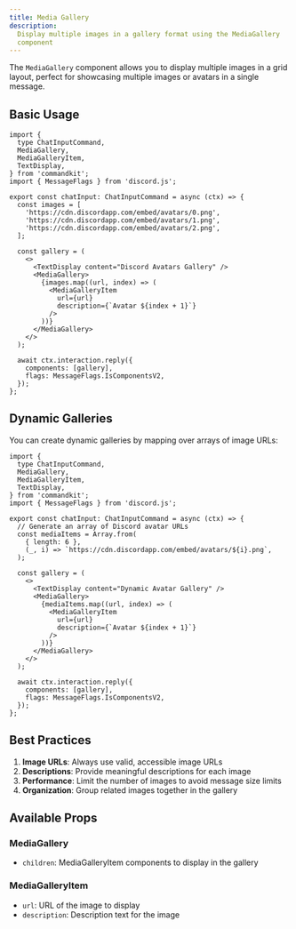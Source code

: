 ```yaml
---
title: Media Gallery
description:
  Display multiple images in a gallery format using the MediaGallery
  component
---
```


The `MediaGallery` component allows you to display multiple images in
a grid layout, perfect for showcasing multiple images or avatars in a
single message.

## Basic Usage

```tsx title="src/app/commands/gallery-example.tsx"
import {
  type ChatInputCommand,
  MediaGallery,
  MediaGalleryItem,
  TextDisplay,
} from 'commandkit';
import { MessageFlags } from 'discord.js';

export const chatInput: ChatInputCommand = async (ctx) => {
  const images = [
    'https://cdn.discordapp.com/embed/avatars/0.png',
    'https://cdn.discordapp.com/embed/avatars/1.png',
    'https://cdn.discordapp.com/embed/avatars/2.png',
  ];

  const gallery = (
    <>
      <TextDisplay content="Discord Avatars Gallery" />
      <MediaGallery>
        {images.map((url, index) => (
          <MediaGalleryItem
            url={url}
            description={`Avatar ${index + 1}`}
          />
        ))}
      </MediaGallery>
    </>
  );

  await ctx.interaction.reply({
    components: [gallery],
    flags: MessageFlags.IsComponentsV2,
  });
};
```

## Dynamic Galleries

You can create dynamic galleries by mapping over arrays of image URLs:

```tsx title="src/app/commands/dynamic-gallery.tsx"
import {
  type ChatInputCommand,
  MediaGallery,
  MediaGalleryItem,
  TextDisplay,
} from 'commandkit';
import { MessageFlags } from 'discord.js';

export const chatInput: ChatInputCommand = async (ctx) => {
  // Generate an array of Discord avatar URLs
  const mediaItems = Array.from(
    { length: 6 },
    (_, i) => `https://cdn.discordapp.com/embed/avatars/${i}.png`,
  );

  const gallery = (
    <>
      <TextDisplay content="Dynamic Avatar Gallery" />
      <MediaGallery>
        {mediaItems.map((url, index) => (
          <MediaGalleryItem
            url={url}
            description={`Avatar ${index + 1}`}
          />
        ))}
      </MediaGallery>
    </>
  );

  await ctx.interaction.reply({
    components: [gallery],
    flags: MessageFlags.IsComponentsV2,
  });
};
```

## Best Practices

1. **Image URLs**: Always use valid, accessible image URLs
2. **Descriptions**: Provide meaningful descriptions for each image
3. **Performance**: Limit the number of images to avoid message size
   limits
4. **Organization**: Group related images together in the gallery

## Available Props

### MediaGallery

- `children`: MediaGalleryItem components to display in the gallery

### MediaGalleryItem

- `url`: URL of the image to display
- `description`: Description text for the image
